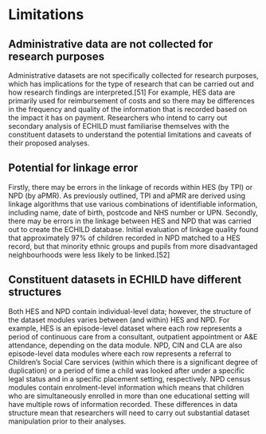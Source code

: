 # Limitations {#sec-limits}

## Administrative data are not collected for research purposes 

Administrative datasets are not specifically collected for research purposes, which has implications for the type of 
research that can be carried out and how research findings are interpreted.[51] For example, HES data are primarily 
used for reimbursement of costs and so there may be differences in the frequency and quality of the information 
that is recorded based on the impact it has on payment. Researchers who intend to carry out secondary analysis of 
ECHILD must familiarise themselves with the constituent datasets to understand the potential limitations and 
caveats of their proposed analyses.

## Potential for linkage error 

Firstly, there may be errors in the linkage of records within HES (by TPI) or NPD (by aPMR). As previously outlined, 
TPI and aPMR are derived using linkage algorithms that use various combinations of identifiable information, 
including name, date of birth, postcode and NHS number or UPN. Secondly, there may be errors in the linkage 
between HES and NPD that was carried out to create the ECHILD database. Initial evaluation of linkage quality found 
that approximately 97% of children recorded in NPD matched to a HES record, but that minority ethnic groups and 
pupils from more disadvantaged neighbourhoods were less likely to be linked.[52]

## Constituent datasets in ECHILD have different structures 

Both HES and NPD contain individual-level data; however, the structure of the dataset modules varies between (and 
within) HES and NPD. For example, HES is an episode-level dataset where each row represents a period of 
continuous care from a consultant, outpatient appointment or A&E attendance, depending on the data module.
NPD, CIN and CLA are also episode-level data modules where each row represents a referral to Children’s Social Care 
services (within which there is a significant degree of duplication) or a period of time a child was looked after under a 
specific legal status and in a specific placement setting, respectively. NPD census modules contain enrolment-level 
information which means that children who are simultaneously enrolled in more than one educational setting will 
have multiple rows of information recorded. These differences in data structure mean that researchers will need to 
carry out substantial dataset manipulation prior to their analyses.
